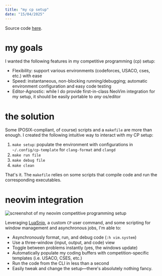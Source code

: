```yaml
---
title: "my cp setup"
date: "15/04/2025"
---
```


Source code [here](https://github.com/barrett-ruth/dots/blob/main/nvim/lua/cp.lua).

# my goals

I wanted the following features in my competitive programming (cp) setup:

- Flexibility: support various environments (codeforces, USACO, cses, etc.) with ease
- Speed: instantaneous, non-blocking running/debugging; automatic environment configuration and easy code testing
- Editor-Agnostic: while I do provide first-in-class NeoVim integration for my setup, it should be easily portable to _any_ os/editor

# the solution

Some (POSIX-compliant, of course) scripts and a `makefile` are more than enough. I created the following intuitive way to interact with my CP setup:

1.  `make setup`: populate the environment with configurations in `~/.config/cp-template` for `clang-format` and `clangd`
2.  `make run file`
3.  `make debug file`
4.  `make clean`

That's it. The `makefile` relies on some scripts that compile code and run the corresponding executables.

# neovim integration

![screenshot of my neovim competitive programming setup](/my-cp-setup/cp-setup.webp)

Leveraging [LuaSnip](https://github.com/L3MON4D3/LuaSnip), a custom `CP` user command, and some scripting for window management and asynchronous jobs, I'm able to:

- Asynchronously format, run, and debug code (`:h vim.system`)
- Use a three-window (input, output, and code) view
- Toggle between problems instantly (yes, the windows update)
- Automatically populate my coding buffers with competition-specific templates (i.e. USACO, CSES, etc.)
- Run the code from the CLI in less than a second
- Easily tweak and change the setup—there's absolutely nothing fancy.
